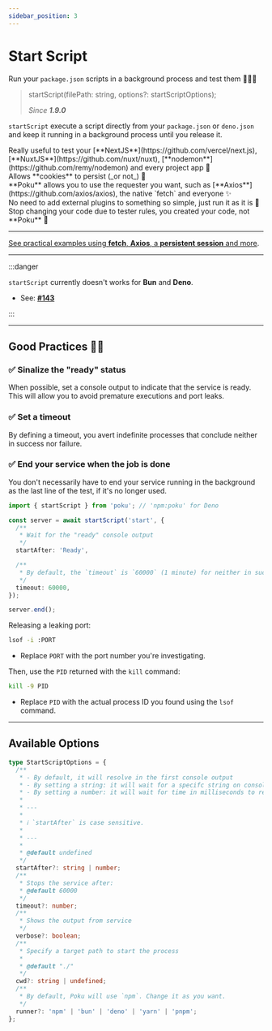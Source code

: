 ```yaml
---
sidebar_position: 3
---
```



# Start Script

Run your `package.json` scripts in a background process and test them 🧑🏻‍🔬

> startScript(filePath: string, options?: startScriptOptions);
>
> _Since **1.9.0**_

`startScript` execute a script directly from your `package.json` or `deno.json` and keep it running in a background process until you release it.

<div className='features black'>
  <div className='p'>
    <Success />
    <span>
      Really useful to test your
      [**NextJS**](https://github.com/vercel/next.js),
      [**NuxtJS**](https://github.com/nuxt/nuxt),
      [**nodemon**](https://github.com/remy/nodemon) and every project app 🚀
    </span>
  </div>
  <div className='p'>
    <Success />
    <span>Allows **cookies** to persist (_or not_) 🍪</span>
  </div>
  <div className='p'>
    <Success />
    <span>
      **Poku** allows you to use the requester you want, such as
      [**Axios**](https://github.com/axios/axios), the native `fetch` and
      everyone ✨
    </span>
  </div>
  <div className='p'>
    <Success />
    <span>
      No need to add external plugins to something so simple, just run it as it
      is 🌱
    </span>
  </div>
  <div className='p'>
    <Success />
    <span>
      Stop changing your code due to tester rules, you created your code, not
      **Poku** 🩵
    </span>
  </div>
</div>

<hr />

[See practical examples using **fetch**, **Axios**, a **persistent session** and more](/docs/examples/local-server).

<hr />

:::danger

`startScript` currently doesn't works for **Bun** and **Deno**.

- See: [**#143**](https://github.com/wellwelwel/poku/issues/143)

:::

<hr />

## Good Practices 👮🏽

### ✅ Sinalize the "ready" status

When possible, set a console output to indicate that the service is ready. <br />
This will allow you to avoid premature executions and port leaks.

### ✅ Set a timeout

By defining a timeout, you avert indefinite processes that conclude neither in success nor failure.

### ✅ End your service when the job is done

You don't necessarily have to end your service running in the background as the last line of the test, if it's no longer used.

```ts
import { startScript } from 'poku'; // 'npm:poku' for Deno

const server = await startScript('start', {
  /**
   * Wait for the "ready" console output
   */
  startAfter: 'Ready',

  /**
   * By default, the `timeout` is `60000` (1 minute) for neither in success nor failure
   */
  timeout: 60000,
});

server.end();
```

<FAQ title='Oh No! I broke it, and now? 🤡'>

Releasing a leaking port:

```bash
lsof -i :PORT
```

- Replace `PORT` with the port number you're investigating.

Then, use the `PID` returned with the `kill` command:

```bash
kill -9 PID
```

- Replace `PID` with the actual process ID you found using the `lsof` command.

</FAQ>

<hr />

## Available Options

```ts
type StartScriptOptions = {
  /**
   * - By default, it will resolve in the first console output
   * - By setting a string: it will wait for a specifc string on console output to resolve
   * - By setting a number: it will wait for time in milliseconds to resolve
   *
   * ---
   *
   * ℹ️ `startAfter` is case sensitive.
   *
   * ---
   *
   * @default undefined
   */
  startAfter?: string | number;
  /**
   * Stops the service after:
   * @default 60000
   */
  timeout?: number;
  /**
   * Shows the output from service
   */
  verbose?: boolean;
  /**
   * Specify a target path to start the process
   *
   * @default "./"
   */
  cwd?: string | undefined;
  /**
   * By default, Poku will use `npm`. Change it as you want.
   */
  runner?: 'npm' | 'bun' | 'deno' | 'yarn' | 'pnpm';
};
```
